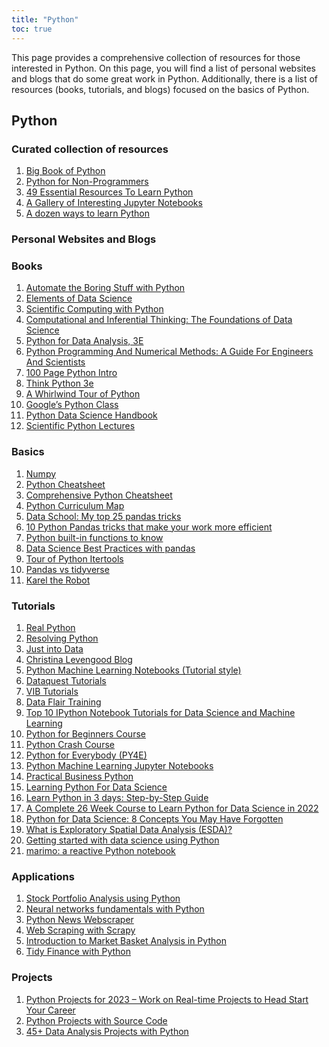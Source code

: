 ```yaml
---
title: "Python"
toc: true
---
```


This page provides a comprehensive collection of resources for those interested in Python. On this page, you will find a list of personal websites and blogs that do some great work in Python. Additionally, there is a list of resources (books, tutorials, and blogs) focused on the basics of Python.

## Python

### Curated collection of resources

1)  [Big Book of Python](https://www.bigbookofpython.com/)
2)  [Python for Non-Programmers](https://wiki.python.org/moin/BeginnersGuide/NonProgrammers)
3)  [49 Essential Resources To Learn Python](https://code-love.com/2019/06/03/49-essential-resources-to-learn-python/)
4)  [A Gallery of Interesting Jupyter Notebooks](https://github.com/jupyter/jupyter/wiki#a-gallery-of-interesting-jupyter-notebooks)
5)  [A dozen ways to learn Python](https://opensource.com/article/19/8/dozen-ways-learn-python)

### Personal Websites and Blogs

### Books

1)  [Automate the Boring Stuff with Python](https://automatetheboringstuff.com/)
2)  [Elements of Data Science](https://allendowney.github.io/ElementsOfDataScience/README.html)
3)  [Scientific Computing with Python](https://agahkarakuzu.github.io/sunrise/index.html)
4)  [Computational and Inferential Thinking: The Foundations of Data Science](https://inferentialthinking.com/chapters/intro.html)
5)  [Python for Data Analysis, 3E](https://wesmckinney.com/book/)
6)  [Python Programming And Numerical Methods: A Guide For Engineers And Scientists](https://pythonnumericalmethods.berkeley.edu/notebooks/Index.html#)
7)  [100 Page Python Intro](https://learnbyexample.github.io/100_page_python_intro/cover.html)
8)  [Think Python 3e](https://allendowney.github.io/ThinkPython/#)
9)  [A Whirlwind Tour of Python](https://github.com/jakevdp/WhirlwindTourOfPython)
10) [Google's Python Class](https://developers.google.com/edu/python/)
11) [Python Data Science Handbook](https://jakevdp.github.io/PythonDataScienceHandbook/)
12) [Scientific Python Lectures](https://lectures.scientific-python.org/)

### Basics

1)  [Numpy](https://numpy.org/doc/stable/user/absolute_beginners.html)
2)  [Python Cheatsheet](https://www.pythoncheatsheet.org/#The-Zen-of-Python)
3)  [Comprehensive Python Cheatsheet](https://gto76.github.io/python-cheatsheet/)
4)  [Python Curriculum Map](https://maps.joindeltaacademy.com/maps/PythonCurriculum)
5)  [Data School: My top 25 pandas tricks](https://nbviewer.org/github/justmarkham/pandas-videos/blob/master/top_25_pandas_tricks.ipynb)
6)  [10 Python Pandas tricks that make your work more efficient](https://towardsdatascience.com/10-python-pandas-tricks-that-make-your-work-more-efficient-2e8e483808ba)
7)  [Python built-in functions to know](https://treyhunner.com/2019/05/python-builtins-worth-learning/)
8)  [Data Science Best Practices with pandas](https://github.com/justmarkham/pycon-2019-tutorial)
9)  [Tour of Python Itertools](https://martinheinz.dev/blog/16/)
10) [Pandas vs tidyverse](https://www.sumsar.net/blog/pandas-feels-clunky-when-coming-from-r/)
11) [Karel the Robot](https://compedu.stanford.edu/karel-reader/docs/python/en/intro.html)

### Tutorials

1)  [Real Python](https://realpython.com/)
2)  [Resolving Python](https://blog.resolvingpython.com/)
3)  [Just into Data](https://www.justintodata.com/blog/)
4)  [Christina Levengood Blog](https://lvngd.com/blog/)
5)  [Python Machine Learning Notebooks (Tutorial style)](https://machine-learning-with-python.readthedocs.io/en/latest/)
6)  [Dataquest Tutorials](https://www.dataquest.io/blog/)
7)  [VIB Tutorials](https://material.bits.vib.be/topics/python-programming/)
8)  [Data Flair Training](https://data-flair.training/blogs/)
9)  [Top 10 IPython Notebook Tutorials for Data Science and Machine Learning](https://www.kdnuggets.com/2016/04/top-10-ipython-nb-tutorials.html)
10) [Python for Beginners Course](https://github.com/ChasNelson1990/python-zero-to-hero-beginners-course)
11) [Python Crash Course](https://ehmatthes.github.io/pcc/)
12) [Python for Everybody (PY4E)](https://www.py4e.com/lessons)
13) [Python Machine Learning Jupyter Notebooks](https://github.com/tirthajyoti/Machine-Learning-with-Python)
14) [Practical Business Python](https://pbpython.com/)
15) [Learning Python For Data Science](https://www.datasciencecentral.com/learning-python-for-data-science/)
16) [Learn Python in 3 days: Step-by-Step Guide](https://www.datasciencecentral.com/learn-python-in-3-days-step-by-step-guide/)
17) [A Complete 26 Week Course to Learn Python for Data Science in 2022](https://towardsdatascience.com/a-complete-26-week-course-to-learn-python-for-data-science-in-2022-e95b67551df4)
18) [Python for Data Science: 8 Concepts You May Have Forgotten](https://towardsdatascience.com/python-for-data-science-8-concepts-you-may-have-forgotten-i-did-825966908393)
19) [What is Exploratory Spatial Data Analysis (ESDA)?](https://towardsdatascience.com/what-is-exploratory-spatial-data-analysis-esda-335da79026ee)
20) [Getting started with data science using Python](https://opensource.com/article/19/9/get-started-data-science-python)
21) [marimo: a reactive Python notebook](https://github.com/marimo-team/marimo)

### Applications

1)  [Stock Portfolio Analysis using Python](https://hodleranalytics.hashnode.dev/stock-portfolio-analysis-using-python)
2)  [Neural networks fundamentals with Python](https://mathspp.com/blog/neural-networks-fundamentals-with-python-intro)
3)  [Python News Webscraper](https://github.com/kotartemiy/newscatcher)
4)  [Web Scraping with Scrapy](https://scrapy.org/)
5)  [Introduction to Market Basket Analysis in Python](https://pbpython.com/market-basket-analysis.html)
6) [Tidy Finance with Python](https://www.tidy-finance.org/python/)

### Projects

1)  [Python Projects for 2023 -- Work on Real-time Projects to Head Start Your Career](https://data-flair.training/blogs/python-project-ideas/)
2)  [Python Projects with Source Code](https://www.theinsaneapp.com/2021/06/list-of-python-projects-with-source-code-and-tutorials.html)
3)  [45+ Data Analysis Projects with Python](https://amankharwal.medium.com/data-analysis-projects-with-python-a262a6f9e68c)
